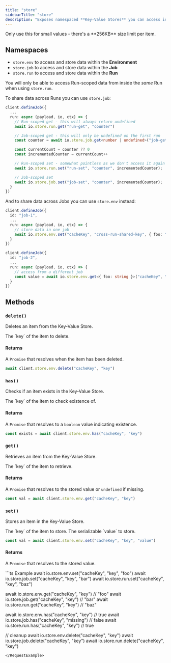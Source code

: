 ```yaml
---
title: "store"
sidebarTitle: "store"
description: "Exposes namespaced **Key-Value Stores** you can access inside of your Jobs."
---
```


<Warning>
  Only use this for small values - there's a **256KB** size limit per item.
</Warning>

## Namespaces

- `store.env` to access and store data within the **Environment**
- `store.job` to access and store data within the **Job**
- `store.run` to access and store data within the **Run**

You will only be able to access Run-scoped data from inside the _same_ Run when using `store.run`.

To share data across Runs you can use `store.job`:

```ts
client.defineJob({
  ...
  run: async (payload, io, ctx) => {
    // Run-scoped get - this will always return undefined
    await io.store.run.get("run-get", "counter")

    // Job-scoped get - this will only be undefined on the first run
    const counter = await io.store.job.get<number | undefined>("job-get", "counter")

    const currentCount = counter ?? 0
    const incrementedCounter = currentCount++

    // Run-scoped set - somewhat pointless as we don't access it again in this Run
    await io.store.run.set("run-set", "counter", incrementedCounter);

    // Job-scoped set
    await io.store.job.set("job-set", "counter", incrementedCounter);
  }
})
```

And to share data across Jobs you can use `store.env` instead:

```ts
client.defineJob({
  id: "job-1",
  ...
  run: async (payload, io, ctx) => {
    // store data in one job
    await io.store.env.set("cacheKey", "cross-run-shared-key", { foo: "bar" });
  }
})

client.defineJob({
  id: "job-2",
  ...
  run: async (payload, io, ctx) => {
    // access from a different job
    const value = await io.store.env.get<{ foo: string }>("cacheKey", "cross-run-shared-key");
  }
})
```

## Methods

### `delete()`

Deletes an item from the Key-Value Store.

<Snippet file="stable-key-param.mdx" />

<ParamField body="key" type="string" required>
  The `key` of the item to delete.
</ParamField>

#### Returns

A `Promise` that resolves when the item has been deleted.

```ts
await client.store.env.delete("cacheKey", "key")
```

### `has()`

Checks if an item exists in the Key-Value Store.

<Snippet file="stable-key-param.mdx" />

<ParamField body="key" type="string" required>
  The `key` of the item to check existence of.
</ParamField>

#### Returns

A `Promise` that resolves to a `boolean` value indicating existence.

```ts
const exists = await client.store.env.has("cacheKey", "key")
```

### `get()`

Retrieves an item from the Key-Value Store.

<Snippet file="stable-key-param.mdx" />

<ParamField body="key" type="string" required>
  The `key` of the item to retrieve.
</ParamField>

#### Returns

A `Promise` that resolves to the stored value or `undefined` if missing.

```ts
const val = await client.store.env.get("cacheKey", "key")
```

### `set()`

Stores an item in the Key-Value Store.

<Snippet file="stable-key-param.mdx" />

<ParamField body="key" type="string" required>
  The `key` of the item to store.
</ParamField>

<ParamField body="value" type="any" required>
  The serializable `value` to store.
</ParamField>

```ts
const val = await client.store.env.set("cacheKey", "key", "value")
```

#### Returns

A `Promise` that resolves to the stored value.

<RequestExample>
```ts Example
await io.store.env.set("cacheKey", "key", "foo")
await io.store.job.set("cacheKey", "key", "bar")
await io.store.run.set("cacheKey", "key", "baz")

await io.store.env.get("cacheKey", "key") // "foo"
await io.store.job.get("cacheKey", "key") // "bar"
await io.store.run.get("cacheKey", "key") // "baz"

await io.store.env.has("cacheKey", "key") // true
await io.store.job.has("cacheKey", "missing") // false
await io.store.run.has("cacheKey", "key") // true

// cleanup
await io.store.env.delete("cacheKey", "key")
await io.store.job.delete("cacheKey", "key")
await io.store.run.delete("cacheKey", "key")
```
</RequestExample>
